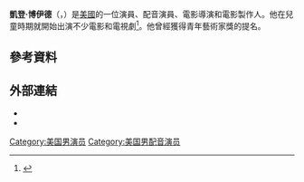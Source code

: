 '''凱登·博伊德'''（'''{{lang-en|Cayden Boyd}}'''，{{bd|1994年|5月24日}}）是[[美國|美國]]的一位演員、配音演員、電影導演和電影製作人。他在兒童時期就開始出演不少電影和電視劇<ref name=TVGuide>{{Cite web|url=http://www.tvguide.com/celebrities/cayden-boyd/credits/143844|title=Cayden Boyd Credits|accessdate=February 26, 2012|archive-date=2016-05-06|archive-url=https://web.archive.org/web/20160506212751/http://www.tvguide.com/celebrities/cayden-boyd/credits/143844/|dead-url=no}}</ref>。他曾經獲得青年藝術家獎的提名。
==參考資料==
{{reflist|2}}
==外部連結==
*{{IMDb name|1064823}}
*{{AllRovi person|361974}}
[[Category:美国男演员|Category:美国男演员]]
[[Category:美国男配音演员|Category:美国男配音演员]]
